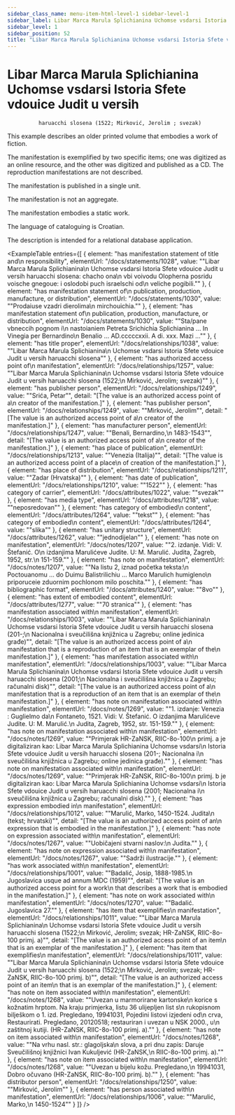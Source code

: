 ```yaml
---
sidebar_class_name: menu-item-html-level-1 sidebar-level-1
sidebar_label: Libar Marca Marula Splichianina Uchomse vsdarsi Istoria Sfete vdouice Judit u versih haruacchi slosena (1522; Mirković, Jerolim ; svezak)
sidebar_level: 1
sidebar_position: 52
title: "Libar Marca Marula Splichianina Uchomse vsdarsi Istoria Sfete vdouice Judit u versih\n              haruacchi slosena (1522; Mirković, Jerolim ; svezak)"
---
```


# Libar Marca Marula Splichianina Uchomse vsdarsi Istoria Sfete vdouice Judit u versih
              haruacchi slosena (1522; Mirković, Jerolim ; svezak)

This example describes an older printed volume that embodies a work of fiction.

The manifestation is exemplified by two specific items; one was digitized as an
              online resource, and the other was digitized and published as a CD. The reproduction
              manifestations are not described.

The manifestation is published in a single unit.

The manifestation is not an aggregate.

The manifestation embodies a static work.

The language of cataloguing is Croatian.

The description is intended for a relational database application.

<ExampleTable
  entries={[
    {
      element: "has manifestation statement of title and\n                    responsibility",
      elementUrl: "/docs/statements/1028",
      value: "\"Libar Marca Marula Splichianina\n                  Uchomse vsdarsi Istoria Sfete vdouice Judit u versih haruacchi slosena: chacho ona\n                  vbi voivodu Olopherna posridu voische gnegoue: i oslodobi puch israelschi od\n                  veliche pogibili.\""
    },
    {
      element: "has manifestation statement of\n                    publication, production, manufacture, or distribution",
      elementUrl: "/docs/statements/1030",
      value: "\"Prodaiuse vzadri dierolima\n                  mirchouichia.\""
    },
    {
      element: "has manifestation statement of\n                    publication, production, manufacture, or distribution",
      elementUrl: "/docs/statements/1030",
      value: "\"Sta/pane vbneccih pognom i\n                  nastoianiem Petreta Srichichia Splichianina … In Vinegia per Bernardino\n                  Benalio … AD.cccccxxii. A di. xxx. Mazi …\""
    },
    {
      element: "has title proper",
      elementUrl: "/docs/relationships/1038",
      value: "\"Libar Marca Marula Splichianina\n                  Uchomse vsdarsi Istoria Sfete vdouice Judit u versih haruacchi slosena\""
    },
    {
      element: "has authorized access point of\n                    manifestation",
      elementUrl: "/docs/relationships/1257",
      value: "\"Libar Marca Marula Splichianina\n                  Uchomse vsdarsi Istoria Sfete vdouice Judit u versih haruacchi slosena (1522;\n                  Mirković, Jerolim; svezak)\""
    },
    {
      element: "has publisher person",
      elementUrl: "/docs/relationships/1249",
      value: "\"Srića, Petar\"",
      detail: "[The value is an authorized access point of a\n                      creator of the manifestation.]"
    },
    {
      element: "has publisher person",
      elementUrl: "/docs/relationships/1249",
      value: "\"Mirković, Jerolim\"",
      detail: "[The value is an authorized access point of a\n                        creator of the manifestation.]"
    },
    {
      element: "has manufacturer person",
      elementUrl: "/docs/relationships/1247",
      value: "\"Benali, Bernardino,\n                    1483-1543\"",
      detail: "[The value is an authorized access point of a\n                      creator of the manifestation.]"
    },
    {
      element: "has place of publication",
      elementUrl: "/docs/relationships/1213",
      value: "\"Venezia (Italija)\"",
      detail: "[The value is an authorized access point of a place\n                      of creation of the manifestation.]"
    },
    {
      element: "has place of distribution",
      elementUrl: "/docs/relationships/1211",
      value: "\"Zadar (Hrvatska)\""
    },
    {
      element: "has date of publication",
      elementUrl: "/docs/relationships/1210",
      value: "\"1522\""
    },
    {
      element: "has category of carrier",
      elementUrl: "/docs/attributes/1022",
      value: "\"svezak\""
    },
    {
      element: "has media type",
      elementUrl: "/docs/attributes/1218",
      value: "\"neposredovan\""
    },
    {
      element: "has category of embodied\n                  content",
      elementUrl: "/docs/attributes/1264",
      value: "\"tekst\""
    },
    {
      element: "has category of embodied\n                  content",
      elementUrl: "/docs/attributes/1264",
      value: "\"slika\""
    },
    {
      element: "has unitary structure",
      elementUrl: "/docs/attributes/1262",
      value: "\"jednodijelan\""
    },
    {
      element: "has note on manifestation",
      elementUrl: "/docs/notes/1207",
      value: "\"2. izdanje. Vidi: V. Štefanić. O\n                  izdanjima Marulićeve Judite. U: M. Marulić. Judita, Zagreb, 1952, str.\n                  151-159.\""
    },
    {
      element: "has note on manifestation",
      elementUrl: "/docs/notes/1207",
      value: "\"Na listu 2, iznad početka teksta:\n                  Poctouanomu … do Duimu Balistrilichiu … Marco Marulich humigleno\n                  priporuceie zduornim pochlonom milo poschita.\""
    },
    {
      element: "has bibliographic format",
      elementUrl: "/docs/attributes/1240",
      value: "\"8vo\""
    },
    {
      element: "has extent of embodied content",
      elementUrl: "/docs/attributes/1277",
      value: "\"70 stranica\""
    },
    {
      element: "has manifestation associated with\n                      manifestation",
      elementUrl: "/docs/relationships/1003",
      value: "\"Libar Marca Marula Splichianina\n                    Uchomse vsdarsi Istoria Sfete vdouice Judit u versih haruacchi slosena (201-;\n                    Nacionalna i sveučilišna knjižnica u Zagrebu; online jedinica građe)\"",
      detail: "[The value is an authorized access point of a\n                      manifestation that is a reproduction of an item that is an exemplar of the\n                      manifestation.]"
    },
    {
      element: "has manifestation associated with\n                      manifestation",
      elementUrl: "/docs/relationships/1003",
      value: "\"Libar Marca Marula Splichianina\n                    Uchomse vsdarsi Istoria Sfete vdouice Judit u versih haruacchi slosena (2001;\n                    Nacionalna i sveučilišna knjižnica u Zagrebu; računalni disk)\"",
      detail: "[The value is an authorized access point of a\n                      manifestation that is a reproduction of an item that is an exemplar of the\n                      manifestation.]"
    },
    {
      element: "has note on manifestation associated with\n                    manifestation",
      elementUrl: "/docs/notes/1269",
      value: "\"1. izdanje: Venezia : Guglielmo da\n                  Fontaneto, 1521. Vidi: V. Štefanić. O izdanjima Marulićeve Judite. U: M. Marulić.\n                  Judita, Zagreb, 1952, str. 151-159.\""
    },
    {
      element: "has note on manifestation associated with\n                    manifestation",
      elementUrl: "/docs/notes/1269",
      value: "\"Primjerak HR-ZaNSK, RIIC-8o-100\n                  primj. a je digitaliziran kao: Libar Marca Marula Splichianina Uchomse vsdarsi\n                  Istoria Sfete vdouice Judit u versih haruacchi slosena (201-; Nacionalna i\n                  sveučilišna knjižnica u Zagrebu; online jedinica građe).\""
    },
    {
      element: "has note on manifestation associated with\n                    manifestation",
      elementUrl: "/docs/notes/1269",
      value: "\"Primjerak HR-ZaNSK, RIIC-8o-100\n                  primj. b je digitaliziran kao: Libar Marca Marula Splichianina Uchomse vsdarsi\n                  Istoria Sfete vdouice Judit u versih haruacchi slosena (2001; Nacionalna i\n                  sveučilišna knjižnica u Zagrebu; računalni disk).\""
    },
    {
      element: "has expression embodied in\n                      manifestation",
      elementUrl: "/docs/relationships/1012",
      value: "\"Marulić, Marko, 1450-1524. Judita\n                    (tekst; hrvatski)\"",
      detail: "[The value is an authorized access point of an\n                      expression that is embodied in the manifestation.]"
    },
    {
      element: "has note on expression associated with\n                    manifestation",
      elementUrl: "/docs/notes/1267",
      value: "\"Uobičajeni stvarni naslov:\n                  Judita.\""
    },
    {
      element: "has note on expression associated with\n                    manifestation",
      elementUrl: "/docs/notes/1267",
      value: "\"Sadrži ilustracije.\""
    },
    {
      element: "has work associated with\n                      manifestation",
      elementUrl: "/docs/relationships/1001",
      value: "\"Badalić, Josip, 1888-1985.\n                    Jugoslavica usque ad annum MDC (1959)\"",
      detail: "[The value is an authorized access point for a work\n                      that describes a work that is embodied in the manifestation.]"
    },
    {
      element: "has note on work associated with\n                    manifestation",
      elementUrl: "/docs/notes/1270",
      value: "\"Badalić. Jugoslavica 27.\""
    },
    {
      element: "has item that exemplifies\n                      manifestation",
      elementUrl: "/docs/relationships/1011",
      value: "\"Libar Marca Marula Splichianina\n                    Uchomse vsdarsi Istoria Sfete vdouice Judit u versih haruacchi slosena (1522;\n                    Mirković, Jerolim; svezak; HR-ZaNSK, RIIC-8o-100 primj. a)\"",
      detail: "[The value is an authorized access point of an item\n                      that is an exemplar of the manifestation.]"
    },
    {
      element: "has item that exemplifies\n                      manifestation",
      elementUrl: "/docs/relationships/1011",
      value: "\"Libar Marca Marula Splichianina\n                    Uchomse vsdarsi Istoria Sfete vdouice Judit u versih haruacchi slosena (1522;\n                    Mirković, Jerolim; svezak; HR-ZaNSK, RIIC-8o-100 primj. b)\"",
      detail: "[The value is an authorized access point of an item\n                      that is an exemplar of the manifestation.]"
    },
    {
      element: "has note on item associated with\n                    manifestation",
      elementUrl: "/docs/notes/1268",
      value: "\"Uvezan u marmorirane kartonske\n                  korice s kožnatim hrptom. Na kraju primjerka, listu 36 ulijepljen list s\n                  rukopisnom bilješkom o 1. izd. Pregledano, 19941031, Pojedini listovi izjedeni od\n                  crva, Restaurirati. Pregledano, 20120518; restauriran i uvezan u NSK 2000., u\n                  zaštitnoj kutiji. (HR-ZaNSK, RIIC-8o-100 primj. a).\""
    },
    {
      element: "has note on item associated with\n                    manifestation",
      elementUrl: "/docs/notes/1268",
      value: "\"Na vrhu nasl. str.: glagoljska\n                  slova, a pri dnu zapis: Daruje Sveučilišnoj knjižnici Ivan Kukuljević (HR-ZaNSK,\n                  RIIC-8o-100 primj. a).\""
    },
    {
      element: "has note on item associated with\n                    manifestation",
      elementUrl: "/docs/notes/1268",
      value: "\"Uvezan u bijelu kožu. Pregledano,\n                  19941031, Dobro očuvano (HR-ZaNSK, RIIC-8o-100 primj. b).\""
    },
    {
      element: "has distributor person",
      elementUrl: "/docs/relationships/1250",
      value: "\"Mirković, Jerolim\""
    },
    {
      element: "has person associated with\n                    manifestation",
      elementUrl: "/docs/relationships/1006",
      value: "\"Marulić, Marko,\n                  1450-1524\""
    }
  ]}
/>
